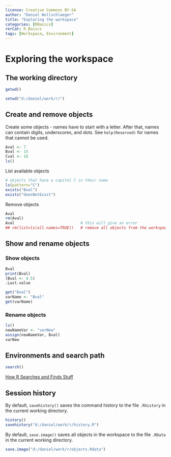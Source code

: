 ---
license: Creative Commons BY-SA
author: "Daniel Wollschlaeger"
title: "Exploring the workspace"
categories: [RBasics]
rerCat: R_Basics
tags: [Workspace, Environment]
---

Exploring the workspace
=========================

The working directory
-------------------------

```{r}
getwd()
```

```{r eval=FALSE}
setwd("d:/daniel/work/r/")
```

Create and remove objects
-------------------------

Create some objects - names have to start with a letter. After that, names can contain digits, underscores, and dots. See `help(Reserved)` for names that cannot be used.

```{r}
Aval <- 7
Bval <- 15
Cval <- 10
ls()
```

List available objects

```{r}
# objects that have a capital C in their name
ls(pattern="C")
exists("Bval")
exists("doesNotExist")
```

Remove objects

```{r}
Aval
rm(Aval)
Aval                             # this will give an error
## rm(list=ls(all.names=TRUE))   # remove all objects from the workspace
```

Show and rename objects
-------------------------

### Show objects

```{r}
Bval
print(Bval)
(Bval <- 4.5)
.Last.value
```

```{r}
get("Bval")
varName <- "Bval"
get(varName)
```

### Rename objects

```{r}
ls()
newNameVar <- "varNew"
assign(newNameVar, Bval)
varNew
```

Environments and search path
-------------------------

```{r}
search()
```

[How R Searches and Finds Stuff](http://obeautifulcode.com/R/How-R-Searches-And-Finds-Stuff/)

Session history
-------------------------

By default, `savehistory()` saves the command history to the file `.Rhistory` in the current working directory.

```{r eval=FALSE}
history()
savehistory("d:/daniel/work/r/history.R")
```

By default, `save.image()` saves all objects in the workspace to the file `.RData` in the current working directory.

```{r eval=FALSE}
save.image("d:/daniel/work/r/objects.Rdata")
```
